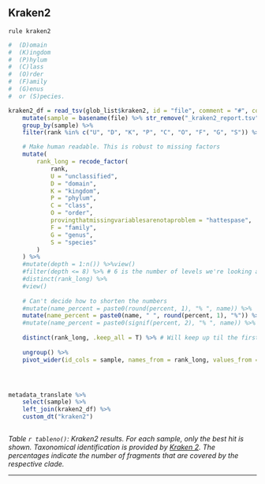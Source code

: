## Kraken2

`rule kraken2`

```r



#  (D)omain
#  (K)ingdom
#  (P)hylum
#  (C)lass
#  (O)rder
#  (F)amily
#  (G)enus
#  or (S)pecies.

kraken2_df = read_tsv(glob_list$kraken2, id = "file", comment = "#", col_names = c("percent", "root_fragments", "taxon_fragments", "taxon_minimizers", "db_minimizers", "rank", "id", "name"))  %>% 
    mutate(sample = basename(file) %>% str_remove("_kraken2_report.tsv")) %>%
    group_by(sample) %>%
    filter(rank %in% c("U", "D", "K", "P", "C", "O", "F", "G", "S")) %>% # Only look at these levels

    # Make human readable. This is robust to missing factors
    mutate(
        rank_long = recode_factor(
            rank,
            U = "unclassified",
            D = "domain",
            K = "kingdom",
            P = "phylum",
            C = "class",
            O = "order",
            provingthatmissingvariablesarenotaproblem = "hattespase",
            F = "family",
            G = "genus",
            S = "species"
        )
    ) %>% 
    #mutate(depth = 1:n()) %>%view()
    #filter(depth <= 8) %>% # 6 is the number of levels we're looking at
    #distinct(rank_long) %>%
    #view()
    
    # Can't decide how to shorten the numbers
    #mutate(name_percent = paste0(round(percent, 1), "% ", name)) %>%
    mutate(name_percent = paste0(name, " ", round(percent, 1), "%")) %>%
    #mutate(name_percent = paste0(signif(percent, 2), "% ", name)) %>%
    
    distinct(rank_long, .keep_all = T) %>% # Will keep up til the first unique rank 
    
    ungroup() %>%
    pivot_wider(id_cols = sample, names_from = rank_long, values_from = name_percent, values_fill = "-") 




metadata_translate %>%
    select(sample) %>%
    left_join(kraken2_df) %>%
    custom_dt("kraken2")



```


*Table `r tableno()`: Kraken2 results. For each sample, only the best hit is shown. Taxonomical identification is provided by [Kraken 2](https://github.com/DerrickWood/kraken2/wiki/About-Kraken-2). The percentages indicate the number of fragments that are covered by the respective clade.*





---